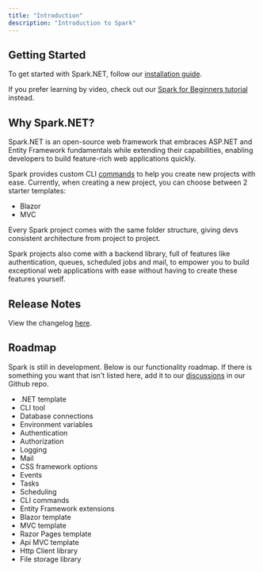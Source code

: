 ```yaml
---
title: "Introduction"
description: "Introduction to Spark"
---
```


## Getting Started
To get started with Spark.NET, follow our [installation guide](/docs/installation).

If you prefer learning by video, check out our [Spark for Beginners tutorial](/docs/beginner-tutorial) instead.

## Why Spark.NET?
Spark.NET is an open-source web framework that embraces ASP.NET and Entity Framework fundamentals while extending their capabilities, enabling developers to build feature-rich web applications quickly. 

Spark provides custom CLI [commands](/docs/spark-cli) to help you create new projects with ease. Currently, when creating a new project, you can choose between 2 starter templates:
- Blazor
- MVC

Every Spark project comes with the same folder structure, giving devs consistent architecture from project to project.

Spark projects also come with a backend library, full of features like authentication, queues, scheduled jobs and mail, to empower you to build exceptional web applications with ease without having to create these features yourself.

## Release Notes
View the changelog [here](https://weston-walker.notion.site/Blazor-Spark-Changelog-635ca6f175f14a499f074c859e65cc2d).

## Roadmap
Spark is still in development. Below is our functionality roadmap. If there is something you want that isn't listed here, add it to our [discussions](https://github.com/spark-dotnet/framework/discussions) in our Github repo.
- .NET template <ProgressBadge progress="completed" />
- CLI tool <ProgressBadge progress="completed" />
- Database connections <ProgressBadge progress="completed" />
- Environment variables <ProgressBadge progress="completed" />
- Authentication <ProgressBadge progress="completed" />
- Authorization <ProgressBadge progress="completed" />
- Logging <ProgressBadge progress="completed" />
- Mail <ProgressBadge progress="completed" />
- CSS framework options <ProgressBadge progress="completed" />
- Events <ProgressBadge progress="completed" />
- Tasks <ProgressBadge progress="completed" />
- Scheduling <ProgressBadge progress="completed" />
- CLI commands <ProgressBadge progress="completed" />
- Entity Framework extensions <ProgressBadge progress="completed" />
- Blazor template <ProgressBadge progress="completed" />
- MVC template <ProgressBadge progress="completed" />
- Razor Pages template <ProgressBadge progress="not-started" />
- Api MVC template <ProgressBadge progress="not-started" />
- Http Client library <ProgressBadge progress="not-started" />
- File storage library <ProgressBadge progress="not-started" />